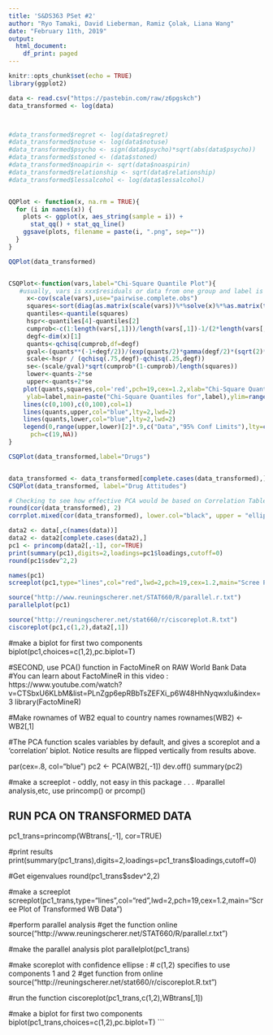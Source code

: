```yaml
---
title: 'S&DS363 PSet #2'
author: "Ryo Tamaki, David Lieberman, Ramiz Çolak, Liana Wang"
date: "February 11th, 2019"
output:
  html_document:
    df_print: paged
---
```


```r
knitr::opts_chunk$set(echo = TRUE)
library(ggplot2)
```


```r
data <- read.csv("https://pastebin.com/raw/z6pgskch")
data_transformed <- log(data)



#data_transformed$regret <- log(data$regret)
#data_transformed$notuse <- log(data$notuse)
#data_transformed$psycho <- sign(data$psycho)*sqrt(abs(data$psycho))
#data_transformed$stoned <- (data$stoned)
#data_transformed$noapirin <- sqrt(data$noaspirin)
#data_transformed$relationship <- sqrt(data$relationship)
#data_transformed$lessalcohol <- log(data$lessalcohol)


QQPlot <- function(x, na.rm = TRUE){
  for (i in names(x)) {
    plots <- ggplot(x, aes_string(sample = i)) +
      stat_qq() + stat_qq_line()
    ggsave(plots, filename = paste(i, ".png", sep=""))
  }
}

QQPlot(data_transformed)


CSQPlot<-function(vars,label="Chi-Square Quantile Plot"){
   #usually, vars is xxx$residuals or data from one group and label is for plot
     x<-cov(scale(vars),use="pairwise.complete.obs")
     squares<-sort(diag(as.matrix(scale(vars))%*%solve(x)%*%as.matrix(t(scale(vars)))))
     quantiles<-quantile(squares)
     hspr<-quantiles[4]-quantiles[2]
     cumprob<-c(1:length(vars[,1]))/length(vars[,1])-1/(2*length(vars[,1]))
     degf<-dim(x)[1]
     quants<-qchisq(cumprob,df=degf)
     gval<-(quants**(-1+degf/2))/(exp(quants/2)*gamma(degf/2)*(sqrt(2)**degf))
     scale<-hspr / (qchisq(.75,degf)-qchisq(.25,degf))
     se<-(scale/gval)*sqrt(cumprob*(1-cumprob)/length(squares))
     lower<-quants-2*se
     upper<-quants+2*se
    plot(quants,squares,col='red',pch=19,cex=1.2,xlab="Chi-Square Quantiles",
     ylab=label,main=paste("Chi-Square Quantiles for",label),ylim=range(upper,lower, squares) , xlim=range(c(0,quants)))
    lines(c(0,100),c(0,100),col=1)
    lines(quants,upper,col="blue",lty=2,lwd=2)
    lines(quants,lower,col="blue",lty=2,lwd=2)
    legend(0,range(upper,lower)[2]*.9,c("Data","95% Conf Limits"),lty=c(0,2),col=c("red","blue"),lwd=c(2,2),
      pch=c(19,NA))
}

CSQPlot(data_transformed,label="Drugs")


data_transformed <- data_transformed[complete.cases(data_transformed),]
CSQPlot(data_transformed, label="Drug Attitudes")


```



```r
# Checking to see how effective PCA would be based on Correlation Table:
round(cor(data_transformed), 2)
corrplot.mixed(cor(data_transformed), lower.col="black", upper = "ellipse", tl.col = "black", number.cex=.7, order = "hclust",tl.pos = "lt", tl.cex=.7)
```

```r
data2 <- data[,c(names(data))]
data2 <- data2[complete.cases(data2),]
pc1 <- princomp(data2[,-1], cor=TRUE)
print(summary(pc1),digits=2,loadings=pc1$loadings,cutoff=0)
round(pc1$sdev^2,2)
```

```r
names(pc1)
screeplot(pc1,type="lines",col="red",lwd=2,pch=19,cex=1.2,main="Scree Plot of Raw Drug Data")
```

```r
source("http://www.reuningscherer.net/STAT660/R/parallel.r.txt")
parallelplot(pc1)
```

```r
source("http://reuningscherer.net/stat660/r/ciscoreplot.R.txt")
ciscoreplot(pc1,c(1,2),data2[,1])
```

#make a biplot for first two components
biplot(pc1,choices=c(1,2),pc.biplot=T)


#SECOND, use PCA() function in FactoMineR on RAW World Bank Data
#You can learn about FactoMineR in this video : https://www.youtube.com/watch?v=CTSbxU6KLbM&list=PLnZgp6epRBbTsZEFXi_p6W48HhNyqwxIu&index=3
library(FactoMineR)

#Make rownames of WB2 equal to country names
rownames(WB2) <- WB2[,1]

#The PCA function scales variables by default, and gives a scoreplot and a 'correlation' biplot.  Notice results are flipped vertically from results above.

par(cex=.8, col="blue")
pc2 <- PCA(WB2[,-1])
dev.off()
summary(pc2)


#make a screeplot - oddly, not easy in this package . . .
#parallel analysis,etc, use princomp() or prcomp()




##################################
##  RUN PCA ON TRANSFORMED DATA
##################################

pc1_trans=princomp(WBtrans[,-1], cor=TRUE)

#print results
print(summary(pc1_trans),digits=2,loadings=pc1_trans$loadings,cutoff=0)

#Get eigenvalues
round(pc1_trans$sdev^2,2)

#make a screeplot
screeplot(pc1_trans,type="lines",col="red",lwd=2,pch=19,cex=1.2,main="Scree Plot of Transformed WB Data")

#perform parallel analysis
#get the function online
source("http://www.reuningscherer.net/STAT660/R/parallel.r.txt")

#make the parallel analysis plot
parallelplot(pc1_trans)

#make scoreplot with confidence ellipse :
#  c(1,2) specifies to use components 1 and 2
#get function from online
source("http://reuningscherer.net/stat660/r/ciscoreplot.R.txt")

#run the function
ciscoreplot(pc1_trans,c(1,2),WBtrans[,1])

#make a biplot for first two components
biplot(pc1_trans,choices=c(1,2),pc.biplot=T)
```
